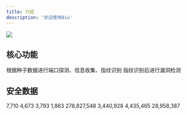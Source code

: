 ```yaml
---
title: 介绍
description: '欢迎使用Biu'
---
```


<img
  src="/images/page_tips.jpg"
/>

## 核心功能


<CardGroup cols={2}>
  <Card
    title="暴露面梳理"
    icon="layer-group"
  >
    根据种子数据进行端口探测、信息收集、指纹识别
  </Card>
  <Card
    title="攻击面梳理"
    icon="bug"
  >
    指纹识别后进行漏洞检测
  </Card>
</CardGroup>

## 安全数据

<CardGroup cols={2}>
  <Card
    title="指纹总量"
    icon="fingerprint"
  >
    7,710
  </Card>
    <Card
    title="覆盖应用"
    icon="fingerprint"
  >
    4,673
  </Card>
    <Card
    title="插件总量"
    icon="code"
  >
    3,793
  </Card>
  <Card
    title="覆盖应用"
    icon="code"
  >
    1,863
  </Card>
  <Card
    title="DNS"
    icon="earth-americas"
  >
     278,827,548
  </Card>
  <Card
    title="备案域名"
    icon="safari"
  >
     3,440,928
  </Card>
    <Card
    title="域名Whois"
    icon="id-card"
  >
    4,435,465
  </Card>
  <Card
    title="IPv4 TLS证书"
    icon="expeditedssl"
  >
    28,958,387
  </Card>

</CardGroup>
